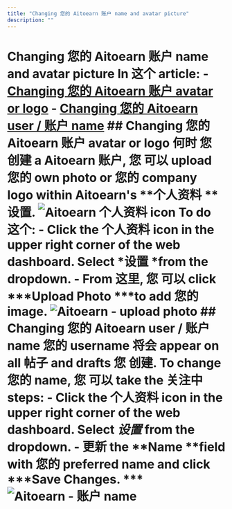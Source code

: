 ```yaml
---
title: "Changing 您的 Aitoearn 账户 name and avatar picture"
description: ""
---
```


# Changing 您的 Aitoearn 账户 name and avatar picture In 这个 article: - [Changing 您的 Aitoearn 账户 avatar or logo](#Changing-您的-Aitoearn-账户-avatar-or-logo-zr6d4) - [Changing 您的 Aitoearn user / 账户 name](#Changing-您的-Aitoearn-user--账户-name-thUA3) ## Changing 您的 Aitoearn 账户 avatar or logo 何时 您 创建 a Aitoearn 账户, 您 可以 upload 您的 own photo or 您的 company logo within Aitoearn's **个人资料 **设置. ![Aitoearn 个人资料 icon](//d33v4339jhl8k0.cloudfront.net/docs/assets/64cb6cf86d4a3e191f237e66/images/65b2fbb620e3b82eb738df96/file-koG7p4QsIb.jpg) To do 这个: - Click the 个人资料 icon in the upper right corner of the web dashboard. Select *设置 *from the dropdown. - From 这里, 您 可以 click ***Upload Photo ***to add 您的 image. ![Aitoearn - upload photo](//d33v4339jhl8k0.cloudfront.net/docs/assets/64cb6cf86d4a3e191f237e66/images/67ae761779ed503a740ba418/file-jx92aH1Z5l.jpg) ## Changing 您的 Aitoearn user / 账户 name 您的 username 将会 appear on all 帖子 and drafts 您 创建. To change 您的 name, 您 可以 take the 关注中 steps: - Click the 个人资料 icon in the upper right corner of the web dashboard. Select *设置* from the dropdown. - 更新 the **Name **field with 您的 preferred name and click ***Save Changes. *** ![Aitoearn - 账户 name](//d33v4339jhl8k0.cloudfront.net/docs/assets/64cb6cf86d4a3e191f237e66/images/67ae76792a7d072bac8aa19c/file-bhkVmf9nhl.jpg)